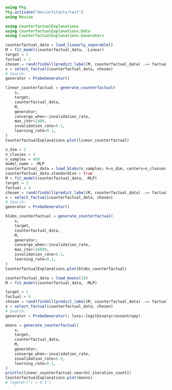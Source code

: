 ```julia
using Pkg
Pkg.activate("dev/artifacts/test")
using Revise
```

```julia
using CounterfactualExplanations
using CounterfactualExplanations.Data
using CounterfactualExplanations.Generators
```

```julia
counterfactual_data = load_linearly_separable()
M = fit_model(counterfactual_data, :Linear)
target = 2
factual = 1
chosen = rand(findall(predict_label(M, counterfactual_data) .== factual))
x = select_factual(counterfactual_data, chosen)
# Search:
generator = ProbeGenerator()
```
```julia
linear_counterfactual = generate_counterfactual(
    x,
    target,
    counterfactual_data,
    M,
    generator;
    converge_when=:invalidation_rate,
    max_iter=1000,
    invalidation_rate=0.1,
    learning_rate=0.1,
)
CounterfactualExplanations.plot(linear_counterfactual)
```

```julia
n_dim = 2
n_classes = 4
n_samples = 400
model_name = :MLP
counterfactual_data = load_blobs(n_samples; k=n_dim, centers=n_classes)
counterfactual_data.standardize = true
M = fit_model(counterfactual_data, :MLP)
target = 2
factual = 4
chosen = rand(findall(predict_label(M, counterfactual_data) .== factual))
x = select_factual(counterfactual_data, chosen)
# Search:
generator = ProbeGenerator()

```
```julia
blobs_counterfactual = generate_counterfactual(
    x,
    target,
    counterfactual_data,
    M,
    generator;
    converge_when=:invalidation_rate,
    max_iter=10000,
    invalidation_rate=0.1,
    learning_rate=0.1,
)
CounterfactualExplanations.plot(blobs_counterfactual)
```
```julia
counterfactual_data = load_moons(10)
M = fit_model(counterfactual_data, :MLP)
```

```julia

target = 1
factual = 0
chosen = rand(findall(predict_label(M, counterfactual_data) .== factual))
x = select_factual(counterfactual_data, chosen)
# Search:
generator = ProbeGenerator(; loss=:logitbinarycrossentropy)
```

```julia
moons = generate_counterfactual(
    x,
    target,
    counterfactual_data,
    M,
    generator;
    converge_when=:invalidation_rate,
    invalidation_rate=0.9,
    learning_rate=0.1,
)
println(linear_counterfactual.search[:iteration_count])
CounterfactualExplanations.plot(moons)
# legend!("r = 0.1")
```
